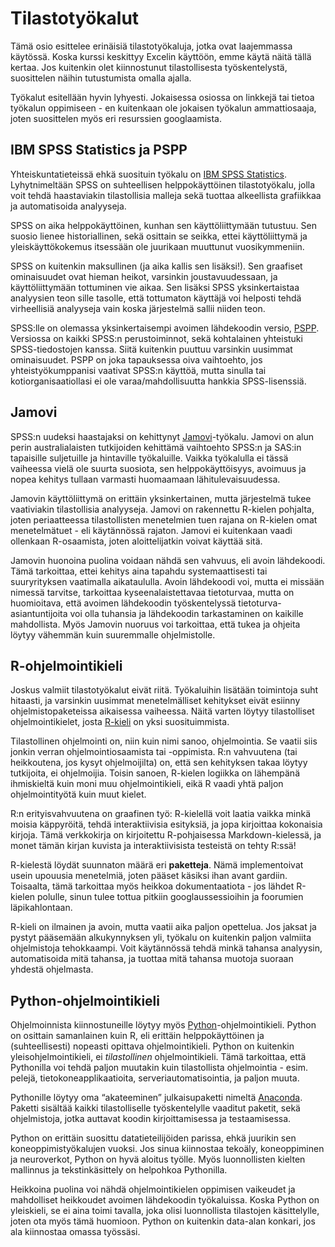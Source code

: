 # Tilastotyökalut

Tämä osio esittelee erinäisiä tilastotyökaluja, jotka ovat laajemmassa käytössä. Koska kurssi keskittyy Excelin käyttöön, emme käytä näitä tällä kertaa. Jos kuitenkin olet kiinnostunut tilastollisesta työskentelystä, suosittelen näihin tutustumista omalla ajalla.

Työkalut esitellään hyvin lyhyesti. Jokaisessa osiossa on linkkejä tai tietoa työkalun oppimiseen - en kuitenkaan ole jokaisen työkalun ammattiosaaja, joten suosittelen myös eri resurssien googlaamista.

## IBM SPSS Statistics ja PSPP

Yhteiskuntatieteissä ehkä suosituin työkalu on [IBM SPSS Statistics](https://www.ibm.com/spss). Lyhytnimeltään SPSS on suhteellisen helppokäyttöinen tilastotyökalu, jolla voit tehdä haastaviakin tilastollisia malleja sekä tuottaa alkeellista grafiikkaa ja automatisoida analyyseja.

SPSS on aika helppokäyttöinen, kunhan sen käyttöliittymään tutustuu. Sen suosio lienee historiallinen, sekä osittain se seikka, ettei käyttöliittymä ja yleiskäyttökokemus itsessään ole juurikaan muuttunut vuosikymmeniin.

SPSS on kuitenkin maksullinen (ja aika kallis sen lisäksi!). Sen graafiset ominaisuudet ovat hieman heikot, varsinkin joustavuudessaan, ja käyttöliittymään tottuminen vie aikaa. Sen lisäksi SPSS yksinkertaistaa analyysien teon sille tasolle, että tottumaton käyttäjä voi helposti tehdä virheellisiä analyyseja vain koska järjestelmä sallii niiden teon.

SPSS:lle on olemassa yksinkertaisempi avoimen lähdekoodin versio, [PSPP](https://www.gnu.org/software/pspp/). Versiossa on kaikki SPSS:n perustoiminnot, sekä kohtalainen yhteistuki SPSS-tiedostojen kanssa. Siitä kuitenkin puuttuu varsinkin uusimmat ominaisuudet. PSPP on joka tapauksessa oiva vaihtoehto, jos yhteistyökumppanisi vaativat SPSS:n käyttöä, mutta sinulla tai kotiorganisaatiollasi ei ole varaa/mahdollisuutta hankkia SPSS-lisenssiä.

## Jamovi

SPSS:n uudeksi haastajaksi on kehittynyt [Jamovi](https://www.jamovi.org/)-työkalu. Jamovi on alun perin australialaisten tutkijoiden kehittämä vaihtoehto SPSS:n ja SAS:in tapaisille suljetuille ja hintaville työkaluille. Vaikka työkalulla ei tässä vaiheessa vielä ole suurta suosiota, sen helppokäyttöisyys, avoimuus ja nopea kehitys tullaan varmasti huomaamaan lähitulevaisuudessa.

Jamovin käyttöliittymä on erittäin yksinkertainen, mutta järjestelmä tukee vaativiakin tilastollisia analyyseja. Jamovi on rakennettu R-kielen pohjalta, joten periaatteessa tilastollisten menetelmien tuen rajana on R-kielen omat menetelmätuet - eli käytännössä rajaton. Jamovi ei kuitenkaan vaadi ollenkaan R-osaamista, joten aloittelijatkin voivat käyttää sitä.

Jamovin huonoina puolina voidaan nähdä sen vahvuus, eli avoin lähdekoodi. Tämä tarkoittaa, ettei kehitys aina tapahdu systemaattisesti tai suuryrityksen vaatimalla aikataululla. Avoin lähdekoodi voi, mutta ei missään nimessä tarvitse, tarkoittaa kyseenalaistettavaa tietoturvaa, mutta on huomioitava, että avoimen lähdekoodin työskentelyssä tietoturva-asiantuntijoita voi olla tuhansia ja lähdekoodin tarkastaminen on kaikille mahdollista. Myös Jamovin nuoruus voi tarkoittaa, että tukea ja ohjeita löytyy vähemmän kuin suuremmalle ohjelmistolle.

## R-ohjelmointikieli

Joskus valmiit tilastotyökalut eivät riitä. Työkaluihin lisätään toimintoja suht hitaasti, ja varsinkin uusimmat menetelmälliset kehitykset eivät esiinny ohjelmistopaketeissa aikaisessa vaiheessa. Näitä varten löytyy tilastolliset ohjelmointikielet, josta [R-kieli](https://www.r-project.org/) on yksi suosituimmista.

Tilastollinen ohjelmointi on, niin kuin nimi sanoo, ohjelmointia. Se vaatii siis jonkin verran ohjelmointiosaamista tai -oppimista. R:n vahvuutena (tai heikkoutena, jos kysyt ohjelmoijilta) on, että sen kehityksen takaa löytyy tutkijoita, ei ohjelmoijia. Toisin sanoen, R-kielen logiikka on lähempänä ihmiskieltä kuin moni muu ohjelmointikieli, eikä R vaadi yhtä paljon ohjelmointityötä kuin muut kielet.

R:n erityisvahvuutena on graafinen työ: R-kielellä voit laatia vaikka minkä moisia käppyröitä, tehdä interaktiivisia esityksiä, ja jopa kirjoittaa kokonaisia kirjoja. Tämä verkkokirja on kirjoitettu R-pohjaisessa Markdown-kielessä, ja monet tämän kirjan kuvista ja interaktiivisista testeistä on tehty R:ssä!

R-kielestä löydät suunnaton määrä eri **paketteja**. Nämä implementoivat usein upouusia menetelmiä, joten pääset käsiksi ihan avant gardiin. Toisaalta, tämä tarkoittaa myös heikkoa dokumentaatiota - jos lähdet R-kielen polulle, sinun tulee tottua pitkiin googlaussessioihin ja foorumien läpikahlontaan.

R-kieli on ilmainen ja avoin, mutta vaatii aika paljon opettelua. Jos jaksat ja pystyt pääsemään alkukynnyksen yli, työkalu on kuitenkin paljon valmiita ohjelmistoja tehokkaampi. Voit käytännössä tehdä minkä tahansa analyysin, automatisoida mitä tahansa, ja tuottaa mitä tahansa muotoja suoraan yhdestä ohjelmasta.

## Python-ohjelmointikieli

Ohjelmoinnista kiinnostuneille löytyy myös [Python](https://www.python.org/)-ohjelmointikieli. Python on osittain samanlainen kuin R, eli erittäin helppokäyttöinen ja (suhteellisesti) nopeasti opittava ohjelmointikieli. Python on kuitenkin yleisohjelmointikieli, ei *tilastollinen* ohjelmointikieli. Tämä tarkoittaa, että Pythonilla voi tehdä paljon muutakin kuin tilastollista ohjelmointia - esim. pelejä, tietokoneapplikaatioita, serveriautomatisointia, ja paljon muuta.

Pythonille löytyy oma "akateeminen" julkaisupaketti nimeltä [Anaconda](https://www.anaconda.com/). Paketti sisältää kaikki tilastolliselle työskentelylle vaaditut paketit, sekä ohjelmistoja, jotka auttavat koodin kirjoittamisessa ja testaamisessa.

Python on erittäin suosittu datatieteilijöiden parissa, ehkä juurikin sen koneoppimistyökalujen vuoksi. Jos sinua kiinnostaa tekoäly, koneoppiminen ja neuroverkot, Python on hyvä aloitus työlle. Myös luonnollisten kielten mallinnus ja tekstinkäsittely on helpohkoa Pythonilla.

Heikkoina puolina voi nähdä ohjelmointikielen oppimisen vaikeudet ja mahdolliset heikkoudet avoimen lähdekoodin työkaluissa. Koska Python on yleiskieli, se ei aina toimi tavalla, joka olisi luonnollista tilastojen käsittelylle, joten ota myös tämä huomioon. Python on kuitenkin data-alan konkari, jos ala kiinnostaa omassa työssäsi.

